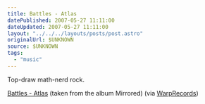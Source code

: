 ```yaml
---
title: Battles - Atlas
datePublished: 2007-05-27 11:11:00
dateUpdated: 2007-05-27 11:11:00
layout: "../../../layouts/posts/post.astro"
originalUrl: $UNKNOWN
source: $UNKNOWN
tags:
  - "music"
---
```



<YouTube id="https://www.youtube.com/watch?v=IpGp-22t0lU" />

Top-draw math-nerd rock.

[Battles - Atlas](https://www.youtube.com/watch?v=IpGp-22t0lU) (taken from the album Mirrored) (via [WarpRecords](http://youtube.com/user/WarpRecords))
